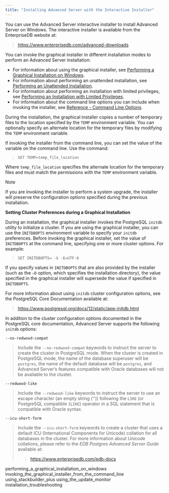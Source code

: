 ```yaml
---
title: "Installing Advanced Server with the Interactive Installer"
---
```


<div id="installing_advanced_server_with_the_interactive_installer" class="registered_link"></div>


You can use the Advanced Server interactive installer to install Advanced Server on Windows. The interactive installer is available from the EnterpriseDB website at:

> <https://www.enterprisedb.com/advanced-downloads>

You can invoke the graphical installer in different installation modes to perform an Advanced Server installation:

-   For information about using the graphical installer, see [Performing a Graphical Installation on Windows](02_installing_advanced_server_with_the_interactive_installer/#performing_a_graphical_installation_on_windows).
-   For information about performing an unattended installation, see [Performing an Unattended Installation](02_installing_advanced_server_with_the_interactive_installer/02_invoking_the_graphical_installer_from_the_command_line/#performing_an_unattended_installation).
-   For information about performing an installation with limited privileges, see [Performing an Installation with Limited Privileges](02_installing_advanced_server_with_the_interactive_installer/02_invoking_the_graphical_installer_from_the_command_line/#performing_an_installation_with_limited_privileges).
-   For information about the command line options you can include when invoking the installer, see [Reference - Command Line Options](02_installing_advanced_server_with_the_interactive_installer/02_invoking_the_graphical_installer_from_the_command_line/#reference_command_line_options).

During the installation, the graphical installer copies a number of temporary files to the location specified by the `TEMP` environment variable. You can optionally specify an alternate location for the temporary files by modifying the `TEMP` environment variable.

If invoking the installer from the command line, you can set the value of the variable on the command line. Use the command:

> `SET TEMP=temp_file_location`

Where `temp_file_location` specifies the alternate location for the temporary files and must match the permissions with the `TEMP` environment variable.

<div class="note">

<div class="title">

Note

</div>

If you are invoking the installer to perform a system upgrade, the installer will preserve the configuration options specified during the previous installation.

</div>

**Setting Cluster Preferences during a Graphical Installation**

During an installation, the graphical installer invokes the PostgreSQL `initdb` utility to initialize a cluster. If you are using the graphical installer, you can use the `INITDBOPTS` environment variable to specify your `initdb` preferences. Before invoking the graphical installer, set the value of `INITDBOPTS` at the command line, specifying one or more cluster options. For example:

> `SET INITDBOPTS= -k -E=UTF-8`

If you specify values in `INITDBOPTS` that are also provided by the installer (such as the `–D` option, which specifies the installation directory), the value specified in the graphical installer will supersede the value if specified in `INITDBOPTS`.

For more information about using `initdb` cluster configuration options, see the PostgreSQL Core Documentation available at:

> <https://www.postgresql.org/docs/12/static/app-initdb.html>

In addition to the cluster configuration options documented in the PostgreSQL core documentation, Advanced Server supports the following `initdb` options:

`--no-redwood-compat`

> Include the `--no-redwood-compat` keywords to instruct the server to create the cluster in PostgreSQL mode. When the cluster is created in PostgreSQL mode, the name of the database superuser will be `postgres`, the name of the default database will be `postgres`, and Advanced Server’s features compatible with Oracle databases will not be available to the cluster.

`--redwood-like`

> Include the `--redwood-like` keywords to instruct the server to use an escape character (an empty string ('')) following the `LIKE` (or PostgreSQL compatible `ILIKE`) operator in a SQL statement that is compatible with Oracle syntax.

`--icu-short-form`

> Include the `--icu-short-form` keywords to create a cluster that uses a default ICU (International Components for Unicode) collation for all databases in the cluster. For more information about Unicode collations, please refer to the *EDB Postgres Advanced Server Guide* available at:
>
> > <https://www.enterprisedb.com/edb-docs>

<div class="toctree" maxdepth="3">

performing\_a\_graphical\_installation\_on\_windows invoking\_the\_graphical\_installer\_from\_the\_command\_line using\_stackbuilder\_plus using\_the\_update\_monitor installation\_troubleshooting

</div>
